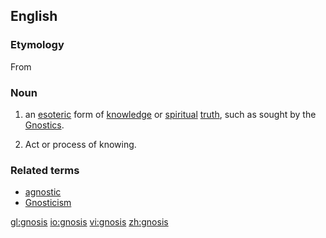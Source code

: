 ==English==

===Etymology===
From {{AGr.}} {{term|lang=grc|γνώσις||tr=gnósis|knowledge}}

===Noun===
{{wikipedia}}
{{en-noun|gnoses}}

#{{gnosticism}} an [[esoteric]] form of [[knowledge]] or [[spiritual]] [[truth]], such as sought by the [[Gnostic]]s.
# Act or process of knowing.

===Related terms===
*[[agnostic]]
*[[Gnosticism]]

[[gl:gnosis]]
[[io:gnosis]]
[[vi:gnosis]]
[[zh:gnosis]]